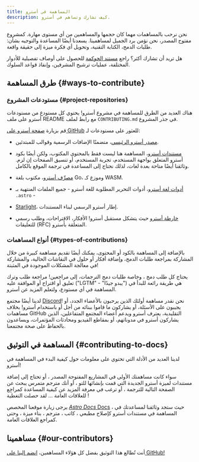 ```yaml
---
title: المساهمة في أسترو
description: كيف تشارك وتساهم في أسترو.
---
```



نحن نرحب بالمساهمات مهما كان حجمها والمساهمين من أي مستوى مهارة. كمشروع مفتوح المصدر، نحن نؤمن برد الجميل لمساهمينا. يسعدنا أيضًا المساعدة والتوجيه بشأن: طلبات الدمج، الكتابة التقنية، وتحويل أي فكرة ميزة إلى حقيقة واقعة.

هل تريد أن تشارك أكثر؟ راجع [مستند الحوكمة](https://github.com/withastro/.github/blob/main/GOVERNANCE.md) للحصول على أوصاف تفصيلية للأدوار المختلفة، عمليات ترشيح المشرفين، وإنفاذ قواعد السلوك.

## طرق المساهمة \{#ways-to-contribute\}

### مستودعات المشروع \{#project-repositories\}

هناك العديد من الطرق للمساهمة في مشروع أسترو! يحتوي كل مستودع من مستودعات أسترو على ملف README مع رابط لملف `CONTRIBUTING.md` في جذر المشروع.

قم بزيارة [صفحة أسترو على GitHub](https://github.com/withastro) للعثور على مستودعات لـ:

- [مصدر أسترو الرئيسي](https://github.com/withastro/astro)، متضمنًا الإضافات الرسمية وقوالب للمبتدئين.

- [مستندات أسترو](https://github.com/withastro/docs)، المساهمة هنا ليست فقط بالمحتوى المكتوب، ولكن أيضًا بكود أسترو المتعلق بواجهة المستخدم، تجربة المستخدم، أو تنسيق الصفحات إن لزم. وثائقنا أيضًا متاحة بعدة لغات، لذلك نحتاج إلى المساعدة في ترجمة الموقع بالكامل.

- [مصرِّف أسترو](https://github.com/withastro/compiler)، مكتوب بلغة Go، وموزع كـ WASM.

- [أدوات لغة أسترو](https://github.com/withastro/language-tools)، أدوات التحرير المطلوبة للغة أسترو  - جميع الملفات المنتهية بـ `.astro` -

- [Starlight](https://github.com/withastro/starlight)، إطار أسترو الرسمي لبناء المستندات.

- [خارطة أسترو](https://github.com/withastro/roadmap) حيث يتشكل مستقبل أسترو!  الأفكار، الاقتراحات، وطلب رسمي للتعليقات (RFC) المتعلقة بأسترو.

### أنواع المساهمات \{#types-of-contributions\}

بالإضافة إلى المساهمة بالكود أو المحتوى، يمكنك أيضًا تقديم مساهمة كبيرة من خلال المشاركة بمراجعة طلبات الدمج، وإضافة أفكار أو حلول في النقاشات الحالية، والمشاركة في معالجة المشكلات الموجودة في المثبتة!

يحتاج كل طلب دمج ، وخاصة طلبات دمج الترجمات، إلى مراجعين! مراجعة طلب وترك تعليق أو اقتراح أو الموافقة عليه ("LGTM" - "يبدو جيدًا") هي طريقة رائعة للبدأ في المساهمة في أي مستودع، ولتعلم المزيد عن أسترو.


لدينا أيضًا مجتمع [Discord](https://astro.build/chat)! نحن نقدر مساهمة أولئك الذين يرحبون بالأعضاء الجدد، أو يجيبون على الأسئلة، أو يشاركون ما قاموا ببنائه من أجل أو باستخدام أسترو! بخلاف مساهمات GitHub التقليدية، يعترف أسترو ويدعم أعضاء المجتمع المتفاعلين،  الذين يشاركون أسترو في مدوناتهم، أو بمقاطع الفيديو ومحادثات المؤتمرات، ويساعدون بالحفاظ على صحة مجتمعنا.

## المساهمة في التوثيق \{#contributing-to-docs\}

لدينا العديد من الأدلة التي تحتوي على معلومات حول كيفية البدء في المساهمة في أسترو!

سواء كانت مساهمتك الأولى في المشاريع المفتوحة المصدر ، أو تحتاج إلى إضافة مستندات لميزة أسترو الجديدة التي قمت بإنشائها للتو ، أو أنك مترجم متمرس يبحث عن الصفحة التالية للترجمة ، أو ترغب في معرفة المزيد عن كيفية المساعدة كمراجِع للعلاقات العامة ... لقد حصلت التغطية !

يرجى زيارة موقعنا المخصص [*Astro Docs* Docs](https://contribute.docs.astro.build) ، حيث ستجد وثائقنا لمساعدتك في المساهمة في مستندات أسترو كإصلاح مطبعي ، كاتب ، مترجم ، بناء ميزة ، وحتى كمراجع العلاقات العامة.

## مساهمينا \{#our-contributors\}

أنت تُطالع هذا التوثيق بفضل كل هؤلاء المساهمين، [انضم إلينا على GitHub!](https://github.com/withastro/docs)

<ContributorList githubRepo="withastro/docs" />
